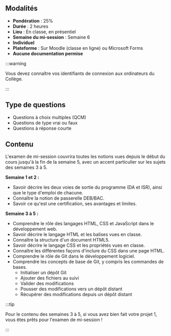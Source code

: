 ## Modalités

- **Pondération** : 25%
- **Durée** : 2 heures
- **Lieu** : En classe, en présentiel
- **Semaine du mi-session** : Semaine 6
- **Individuel**
- **Plateforme** : Sur Moodle (classe en ligne) ou Microsoft Forms
- **Aucune documentation permise**

:::warning

Vous devez connaître vos identifiants de connexion aux ordinateurs du Collège.

:::

## Type de questions

- Questions à choix multiples (QCM)
- Questions de type vrai ou faux
- Questions à réponse courte

## Contenu

L'examen de mi-session couvrira toutes les notions vues depuis le début du
cours jusqu'à la fin de la semaine 5, avec un accent particulier sur les sujets des semaines 3 à 5.

**Semaine 1 et 2 :**
- Savoir décrire les deux voies de sortie du programme (DA et ISR), ainsi que le type d'emploi de chacune.
- Connaître la notion de passerelle DEB/BAC.
- Savoir ce qu'est une certification, ses avantages et limites.

**Semaine 3 à 5 :**
- Comprendre le rôle des langages HTML, CSS et JavaScript dans le développement web.
- Savoir décrire le langage HTML et les balises vues en classe.
- Connaître la structure d'un document HTML5.
- Savoir décrire le langage CSS et les propriétés vues en classe.
- Connaître les différentes façons d'inclure du CSS dans une page HTML.
- Comprendre le rôle de Git dans le développement logiciel.
- Comprendre les concepts de base de Git, y compris les commandes de bases.
    - Initialiser un dépôt Git
    - Ajouter des fichiers au suivi
    - Valider des modifications
    - Pousser des modifications vers un dépôt distant
    - Récupérer des modifications depuis un dépôt distant

:::tip

Pour le contenu des semaines 3 à 5, si vous avez bien fait votre projet 1, vous
êtes prêts pour l'examen de mi-session !

:::